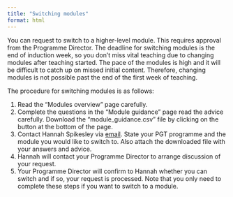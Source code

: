 ```yaml
---
title: "Switching modules"
format: html
---
```


You can request to switch to a higher-level module. This requires approval from the Programme Director. The deadline for switching modules is the end of induction week, so you don't miss vital teaching due to changing modules after teaching started. The pace of the modules is high and it will be difficult to catch up on missed initial content. Therefore, changing modules is not possible past the end of the first week of teaching.

The procedure for switching modules is as follows:

1.  Read the "Modules overview" page carefully.
2.  Complete the questions in the "Module guidance" page read the advice carefully. Download the "module_guidance.csv" file by clicking on the button at the bottom of the page.
3.  Contact Hannah Spikesley via [email](mailto:h.spikesley@ucl.ac.uk). State your PGT programme and the module you would like to switch to. Also attach the downloaded file with your answers and advice.
4.  Hannah will contact your Programme Director to arrange discussion of your request.
5.  Your Programme Director will confirm to Hannah whether you can switch and if so, your request is processed. Note that you only need to complete these steps if you want to switch to a module.
